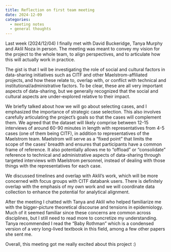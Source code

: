 ```yaml
---
title: Reflection on first team meeting
date: 2024-12-09
categories:
  - meeting notes
  - general thoughts
---
```


Last week (2024/12/04) I finally met with David Buckeridge, Tanya Murphy and Aklil Noza in person. The meeting was meant to convey my vision for the project to the whole team, to align perspectives, and to articulate how this will actually work in practice.

The gist is that I will be investigating the role of social and cultural factors in data-sharing initiatives such as CITF and other Maelstrom-affiliated projects, and how these relate to, overlap with, or conflict with technical and institutional/administrative factors. To be clear, these are all very important aspects of data-sharing, but we generally recognized that the social and cultural aspects are under-explored relative to their impact.

We briefly talked about how we will go about selecting cases, and I emphasized the importance of strategic case selection. This also involves carefully articulating the project's goals so that the cases will complement them. We agreed that the dataset will likely comprise between 12-15 interviews of around 60-90 minutes in length with representatives from 4-5 cases (one of them being CITF), in addition to representatives of the Maelstrom team. Maelstrom will serve as a "fixed point" that limits the scope of the cases' breadth and ensures that participants have a common frame of reference. It also potentially allows me to "offload" or "consolidate" reference to technical and administrative aspects of data-sharing through targeted interviews with Maelstrom personnel, instead of dealing with those things with the representatives for each case.

We discussed timelines and overlap with Aklil's work, which will be more concerned with focus groups with CITF databank users. There is definitely overlap with the emphasis of my own work and we will coordinate data collection to enhance the potential for analytical alignment.

After the meeting I chatted with Tanya and Aklil who helped familiarize me with the bigger-picture theoretical discourse and tensions in epidemiology. Much of it seemed familiar since these concerns are common across disciplines, but I still need to read more to concretize my understanding. Tanya recommended I read the "Baby Rothman" which is a condensed version of a very long-lived textbook in this field, among a few other papers she sent me.

Overall, this meeting got me really excited about this project :)

